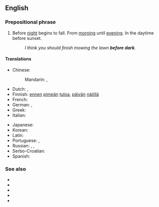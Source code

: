 ==English==

===Prepositional phrase===
{{en-PP}}

# Before [[night]] begins to fall. From [[morning]] until [[evening]]. In the daytime before sunset.
#: ''I think you should finish mowing the lawn '''before dark'''.''

====Translations====
{{trans-top|before night begins to fall}}
* Chinese:
*: Mandarin: {{t|cmn|在黃昏之前|sc=Hani}}, {{t|cmn|在黄昏之前|tr=zài huánghūn zhīqián|sc=Hani}}
* Dutch: {{t|nl|voor donker}}, {{t|nl|voordat het donker wordt}}
* Finnish: [[ennen]] [[pimeä|pimeän]] [[tulo|tuloa]], [[päivä|päivän]] [[näkö|näöllä]]
* French: {{t|fr|avant la tombée de la nuit}}
* German: {{t+|de|tagsüber}}, {{t+|de|untertags}}
* Greek: {{t|el|πριν από το σούρουπο}}
* Italian: {{t|it|prima del tramonto}}
{{trans-mid}}
* Japanese: {{t|ja|暮れの前に|tr=yūgure no mae ni}}
* Korean: {{t|ko|해거름의 앞에}}
* Latin: {{t|la|a mane usque ad vesperam}}
* Portuguese: {{t|pt|[[antes]] [[de]] [[anoitecer]]}}, {{t|pt|[[antes]] [[do]] [[cair da noite]]}}
* Russian: {{t+|ru|за́светло}}, {{t|ru|[[до]] [[темнота|темноты́]]}}, {{t|ru|[[до]] [[наступление|наступле́ния]] [[темнота|темноты́]]}}
* Serbo-Croatian: {{t|sh|предмрак|sc=Cyrl}}{{t|sh|predmrak}}
* Spanish: {{t|es|antes de anochecer}}
{{trans-bottom}}

===See also===
* {{l|en|after dark}}
* {{l|en|at dark}}
* {{l|en|dawn}}
* {{l|en|dusk}}
* {{l|en|twilight}}